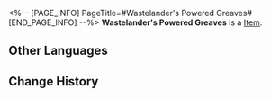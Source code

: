 <%-- [PAGE_INFO]
PageTitle=#Wastelander's Powered Greaves#
[END_PAGE_INFO] --%>
{{Item Infobox
|id          = 31124
|image       = Item Wastelander's Powered Greaves.png
|type        = 
|invCategory = Relics
|rarity      = 2
|effect      = 
|description = The leg part of powered armor, an exoskeleton made from scrap metals and old wires.
|source1     = [[Cavern of Corrosion: Stargazer Navalia]]
}}
'''Wastelander's Powered Greaves''' is a [[Item]].

==Other Languages==
{{Other Languages
|en   = Wastelander's Powered Greaves
|zhs  = 废土客的动力腿甲
|zht  = 廢土客的動力腿甲
|ja   = 廃土客の動力腿甲
|ko   = 황야인의 동력 다리 갑옷
|es   = Grebas propulsadas del habitante del yermo
|fr   = Grèves motorisées du Ferrailleur
|ru   = Силовые наголенники головореза
|th   = Wastelander's Powered Greaves
|vi   = Giáp Chân Động Lực Của Kẻ Hoang Dã
|de   = Motorbeinschienen des Ödländers
|id   = Wastelander's Powered Greaves
|pt   = Grevas Potentes do Andarilho
}}

==Change History==
{{Change History|2.0}}